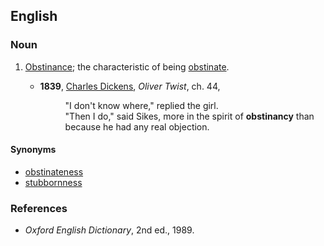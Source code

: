 ==English==

===Noun===
{{en-noun|obstinancies}}

# {{rare}} [[obstinance|Obstinance]]; the characteristic of being [[obstinate]].
#*'''1839''', [[w:Charles_Dickens|Charles Dickens]], ''Oliver Twist'', ch. 44,
#*:"I don't know where," replied the girl.
#*:"Then I do," said Sikes, more in the spirit of '''obstinancy''' than because he had any real objection.

====Synonyms====
*[[obstinateness]]
*[[stubbornness]]

===References===
*''Oxford English Dictionary'', 2nd ed., 1989.